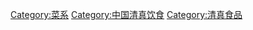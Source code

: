 {{cat main|清真菜}}

[[Category:菜系|Category:菜系]]
[[Category:中国清真饮食|Category:中国清真饮食]]
[[Category:清真食品|Category:清真食品]]